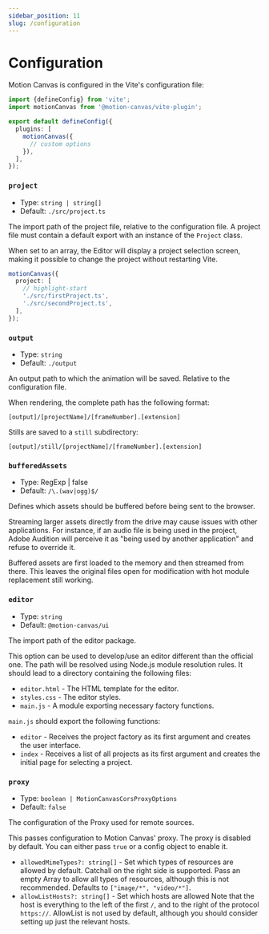 ```yaml
---
sidebar_position: 11
slug: /configuration
---
```


# Configuration

Motion Canvas is configured in the Vite's configuration file:

```ts title="vite.config.ts"
import {defineConfig} from 'vite';
import motionCanvas from '@motion-canvas/vite-plugin';

export default defineConfig({
  plugins: [
    motionCanvas({
      // custom options
    }),
  ],
});
```

### `project`

- Type: `string | string[]`
- Default: `./src/project.ts`

The import path of the project file, relative to the configuration file. A
project file must contain a default export with an instance of the `Project`
class.

When set to an array, the Editor will display a project selection screen, making
it possible to change the project without restarting Vite.

```ts
motionCanvas({
  project: [
    // highlight-start
    './src/firstProject.ts',
    './src/secondProject.ts',
  ],
});
```

### `output`

- Type: `string`
- Default: `./output`

An output path to which the animation will be saved. Relative to the
configuration file.

When rendering, the complete path has the following format:

```
[output]/[projectName]/[frameNumber].[extension]
```

Stills are saved to a `still` subdirectory:

```
[output]/still/[projectName]/[frameNumber].[extension]
```

### `bufferedAssets`

- Type: RegExp | false
- Default: `/\.(wav|ogg)$/`

Defines which assets should be buffered before being sent to the browser.

Streaming larger assets directly from the drive may cause issues with other
applications. For instance, if an audio file is being used in the project, Adobe
Audition will perceive it as "being used by another application" and refuse to
override it.

Buffered assets are first loaded to the memory and then streamed from there.
This leaves the original files open for modification with hot module replacement
still working.

### `editor`

- Type: `string`
- Default: `@motion-canvas/ui`

The import path of the editor package.

This option can be used to develop/use an editor different than the official
one. The path will be resolved using Node.js module resolution rules. It should
lead to a directory containing the following files:

- `editor.html` - The HTML template for the editor.
- `styles.css` - The editor styles.
- `main.js` - A module exporting necessary factory functions.

`main.js` should export the following functions:

- `editor` - Receives the project factory as its first argument and creates the
  user interface.
- `index` - Receives a list of all projects as its first argument and creates
  the initial page for selecting a project.

### `proxy`

- Type: `boolean | MotionCanvasCorsProxyOptions`
- Default: `false`

The configuration of the Proxy used for remote sources.

This passes configuration to Motion Canvas' proxy. The proxy is disabled by
default. You can either pass `true` or a config object to enable it.

- `allowedMimeTypes?: string[]` - Set which types of resources are allowed by
  default. Catchall on the right side is supported. Pass an empty Array to allow
  all types of resources, although this is not recommended. Defaults to
  `["image/*", "video/*"]`.
- `allowListHosts?: string[]` - Set which hosts are allowed Note that the host
  is everything to the left of the first `/`, and to the right of the protocol
  `https://`. AllowList is not used by default, although you should consider
  setting up just the relevant hosts.
